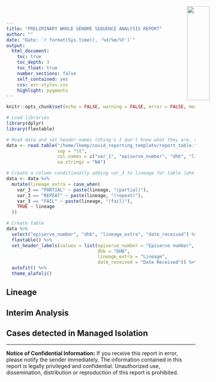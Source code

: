 ```yaml
---
title: "PRELIMINARY WHOLE GENOME SEQUENCE ANALYSIS REPORT"
author: ""
date: "Date: `r format(Sys.time(), '%d/%m/%Y')`"
output: 
  html_document:
    toc: true
    toc_depth: 3
    toc_float: true
    number_sections: false
    self_contained: yes
    css: esr-styles.css
    highlight: pygments
---
```


<img src="./images/ESR_logo.svg" style="position:absolute;top:26px;right:10px;width:25%;" />

```r
knitr::opts_chunk$set(echo = FALSE, warning = FALSE, error = FALSE, message = FALSE)
```

```r
# Load libraries
library(dplyr)
library(flextable)

# Read data and set header names (thing's I don't know what they are, set to var_*)
data <- read.table("/home/lkemp/covid_reporting_template/report_table.tsv",
                   sep = "\t",
                   col.names = c("var_1", "episerve_number", "dhb", "lineage", "date_received", "var_2", "var_3"),
                   na.strings = "NA")

# Create a column conditionally adding var_3 to lineage for table (whe partial, repeat or fail)
data <- data %>%
  mutate(lineage_extra = case_when(
    var_3 == "PARTIAL" ~ paste(lineage, "(partial)"),
    var_3 == "REPEAT" ~ paste(lineage, "(repeat)"),
    var_3 == "FAIL" ~ paste(lineage, "(fail)"),
    TRUE ~ lineage
  ))

# Create table
data %>%
  select("episerve_number", "dhb", "lineage_extra", "date_received") %>%
  flextable() %>%
  set_header_labels(values = list(episerve_number = "Episerve number",
                                  dhb = "DHB",
                                  lineage_extra = "Lineage",
                                  date_received = "Date Received")) %>%
  autofit() %>%
  theme_alafoli()
```

## Lineage

## Interim Analysis


## Cases detected in Managed Isolation



-----

**Notice of Confidential Information:**
If you receive this report in error, please notify the sender immediately. The information contained in this report is legally privileged and confidential. Unauthorized use, dissemination, distribution or reproduction of this report is prohibited.